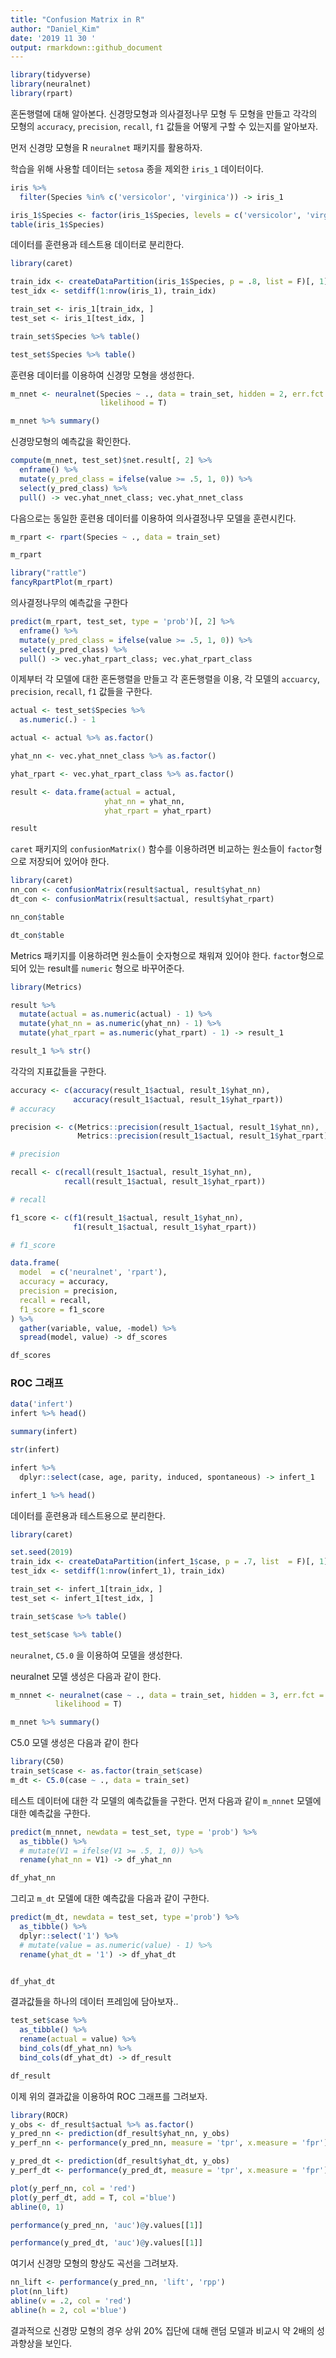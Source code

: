 ```yaml
---
title: "Confusion Matrix in R"
author: "Daniel_Kim"
date: '2019 11 30 '
output: rmarkdown::github_document
---
```


```r
library(tidyverse)
library(neuralnet)
library(rpart)
```

혼돈행렬에 대해 알아본다. 신경망모형과 의사결정나무 모형 두 모형을 만들고 각각의 
모형의 `accuracy`, `precision`, `recall`, `f1` 값들을 어떻게 구할 수 있는지를 알아보자.

먼저 신경망 모형을 R `neuralnet` 패키지를 활용하자.

학습을 위해 사용할 데이터는 `setosa` 종을 제외한 `iris_1` 데이터이다.

```r
iris %>%
  filter(Species %in% c('versicolor', 'virginica')) -> iris_1

iris_1$Species <- factor(iris_1$Species, levels = c('versicolor', 'virginica'))
table(iris_1$Species)

```

데이터를 훈련용과 테스트용 데이터로 분리한다.

```r
library(caret)

train_idx <- createDataPartition(iris_1$Species, p = .8, list = F)[, 1]
test_idx <- setdiff(1:nrow(iris_1), train_idx)

train_set <- iris_1[train_idx, ]
test_set <- iris_1[test_idx, ]
```

```r
train_set$Species %>% table()
```

```r
test_set$Species %>% table()
```



훈련용 데이터를 이용하여 신경망 모형을 생성한다.

```r
m_nnet <- neuralnet(Species ~ ., data = train_set, hidden = 2, err.fct = 'ce', linear.output = F,
                    likelihood = T)

m_nnet %>% summary()
```


신경망모형의 예측값을 확인한다.

```r
compute(m_nnet, test_set)$net.result[, 2] %>%
  enframe() %>%
  mutate(y_pred_class = ifelse(value >= .5, 1, 0)) %>%
  select(y_pred_class) %>%
  pull() -> vec.yhat_nnet_class; vec.yhat_nnet_class
```

다음으로는 동일한 훈련용 데이터를 이용하여 의사결정나무 모델을 훈련시킨다.

```r
m_rpart <- rpart(Species ~ ., data = train_set)

m_rpart
```

```r
library("rattle")
fancyRpartPlot(m_rpart)
```

의사결정나무의 예측값을 구한다

```r
predict(m_rpart, test_set, type = 'prob')[, 2] %>%
  enframe() %>%
  mutate(y_pred_class = ifelse(value >= .5, 1, 0)) %>%
  select(y_pred_class) %>%
  pull() -> vec.yhat_rpart_class; vec.yhat_rpart_class
```


이제부터 각 모델에 대한 혼돈행렬을 만들고 각 혼돈행렬을 이용, 각 모델의 `accuarcy`, 
`precision`, `recall`, `f1` 값들을 구한다.


```r
actual <- test_set$Species %>% 
  as.numeric(.) - 1

actual <- actual %>% as.factor()

yhat_nn <- vec.yhat_nnet_class %>% as.factor()

yhat_rpart <- vec.yhat_rpart_class %>% as.factor()

result <- data.frame(actual = actual, 
                     yhat_nn = yhat_nn, 
                     yhat_rpart = yhat_rpart)

result
```

`caret` 패키지의 `confusionMatrix()` 함수를 이용하려면 비교하는 원소들이 `factor`형으로 저장되어 있어야 한다.

```r
library(caret)
nn_con <- confusionMatrix(result$actual, result$yhat_nn)
dt_con <- confusionMatrix(result$actual, result$yhat_rpart)
```



```r
nn_con$table
```

```r
dt_con$table
```

Metrics 패키지를 이용하려면 원소들이 숫자형으로 채워져 있어야 한다. `factor`형으로 되어 있는
result를 `numeric` 형으로 바꾸어준다.


```r
library(Metrics)

result %>%
  mutate(actual = as.numeric(actual) - 1) %>%
  mutate(yhat_nn = as.numeric(yhat_nn) - 1) %>%
  mutate(yhat_rpart = as.numeric(yhat_rpart) - 1) -> result_1

result_1 %>% str()
```

각각의 지표값들을 구한다. 

```r
accuracy <- c(accuracy(result_1$actual, result_1$yhat_nn),
              accuracy(result_1$actual, result_1$yhat_rpart))
# accuracy

precision <- c(Metrics::precision(result_1$actual, result_1$yhat_nn), 
               Metrics::precision(result_1$actual, result_1$yhat_rpart))

# precision

recall <- c(recall(result_1$actual, result_1$yhat_nn),
            recall(result_1$actual, result_1$yhat_rpart))

# recall

f1_score <- c(f1(result_1$actual, result_1$yhat_nn), 
              f1(result_1$actual, result_1$yhat_rpart))

# f1_score

data.frame(
  model  = c('neuralnet', 'rpart'),
  accuracy = accuracy,
  precision = precision,
  recall = recall,
  f1_score = f1_score
) %>%
  gather(variable, value, -model) %>%
  spread(model, value) -> df_scores

df_scores
```

### ROC 그래프

```r
data('infert')
infert %>% head()
```

```r
summary(infert)
```

```r
str(infert)
```

```r
infert %>%
  dplyr::select(case, age, parity, induced, spontaneous) -> infert_1

infert_1 %>% head()
```

데이터를 훈련용과 테스트용으로 분리한다.

```r
library(caret)

set.seed(2019)
train_idx <- createDataPartition(infert_1$case, p = .7, list  = F)[, 1]
test_idx <- setdiff(1:nrow(infert_1), train_idx)
```

```r
train_set <- infert_1[train_idx, ]
test_set <- infert_1[test_idx, ]
```

```r
train_set$case %>% table()
```

```r
test_set$case %>% table()
```

`neuralnet`, `C5.0` 을 이용하여 모델을 생성한다.

neuralnet 모델 생성은 다음과 같이 한다.

```r
m_nnnet <- neuralnet(case ~ ., data = train_set, hidden = 3, err.fct = 'ce', linear.output = F, 
          likelihood = T)

m_nnet %>% summary()
```

C5.0 모델 생성은 다음과 같이 한다

```r
library(C50)
train_set$case <- as.factor(train_set$case)
m_dt <- C5.0(case ~ ., data = train_set)
```

테스트 데이터에 대한 각 모델의 예측값들을 구한다. 먼저 다음과 같이 `m_nnnet` 모델에 대한 예측값을 구한다.

```r
predict(m_nnnet, newdata = test_set, type = 'prob') %>%
  as_tibble() %>%
  # mutate(V1 = ifelse(V1 >= .5, 1, 0)) %>%
  rename(yhat_nn = V1) -> df_yhat_nn

df_yhat_nn
```

그리고 `m_dt` 모델에 대한 예측값을 다음과 같이 구한다.

```r
predict(m_dt, newdata = test_set, type ='prob') %>%
  as_tibble() %>%
  dplyr::select('1') %>%
  # mutate(value = as.numeric(value) - 1) %>%
  rename(yhat_dt = '1') -> df_yhat_dt


df_yhat_dt
```

결과값들을 하나의 데이터 프레임에 담아보자..

```r
test_set$case %>%
  as_tibble() %>%
  rename(actual = value) %>%
  bind_cols(df_yhat_nn) %>%
  bind_cols(df_yhat_dt) -> df_result

df_result
```

이제 위의 결과값을 이용하여 ROC 그래프를 그려보자.

```r
library(ROCR)
y_obs <- df_result$actual %>% as.factor()
y_pred_nn <- prediction(df_result$yhat_nn, y_obs)
y_perf_nn <- performance(y_pred_nn, measure = 'tpr', x.measure = 'fpr')

y_pred_dt <- prediction(df_result$yhat_dt, y_obs)
y_perf_dt <- performance(y_pred_dt, measure = 'tpr', x.measure = 'fpr')
```

```r
plot(y_perf_nn, col = 'red')
plot(y_perf_dt, add = T, col ='blue')
abline(0, 1)
```

```r
performance(y_pred_nn, 'auc')@y.values[[1]]
```

```r
performance(y_pred_dt, 'auc')@y.values[[1]]
```

여기서 신경망 모형의 향상도 곡선을 그려보자.

```r
nn_lift <- performance(y_pred_nn, 'lift', 'rpp')
plot(nn_lift)
abline(v = .2, col = 'red')
abline(h = 2, col ='blue')
```

결과적으로 신경망 모형의 경우 상위 20%  집단에 대해 랜덤 모델과 비교시 약 2배의 성과향상을 보인다.